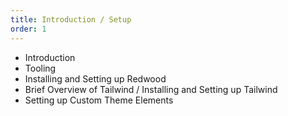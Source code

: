 ```yaml
---
title: Introduction / Setup
order: 1
---
```


- Introduction
- Tooling
- Installing and Setting up Redwood
- Brief Overview of Tailwind / Installing and Setting up Tailwind
- Setting up Custom Theme Elements
